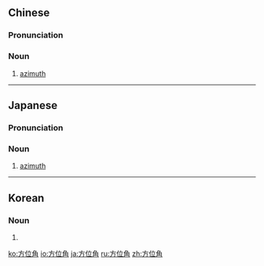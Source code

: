 ==Chinese==
{{zh-forms|type=21}}

===Pronunciation===
{{zh-pron
|m=fāngwèijiǎo
|c=fong1 wai6 gok3
|cat=n
}}

===Noun===
{{zh-noun}}

# [[azimuth]] {{gloss|an arc of the horizon}}

----

==Japanese==
{{ja-kanjitab|ほう|い|かく|yomi=o}}

===Pronunciation===
{{ja-pron|ほういかく|y=o|dev=5}}

===Noun===
{{ja-noun|ほういかく}}

# [[azimuth]] {{gloss|an arc of the horizon}}

----

==Korean==
{{ko-hanjatab}}

===Noun===
{{ko-noun|hj|hangeul=방위각}}

# {{hanja form of|방위각|[[azimuth]] {{gloss|an arc of the horizon}}}}

[[ko:方位角]]
[[io:方位角]]
[[ja:方位角]]
[[ru:方位角]]
[[zh:方位角]]